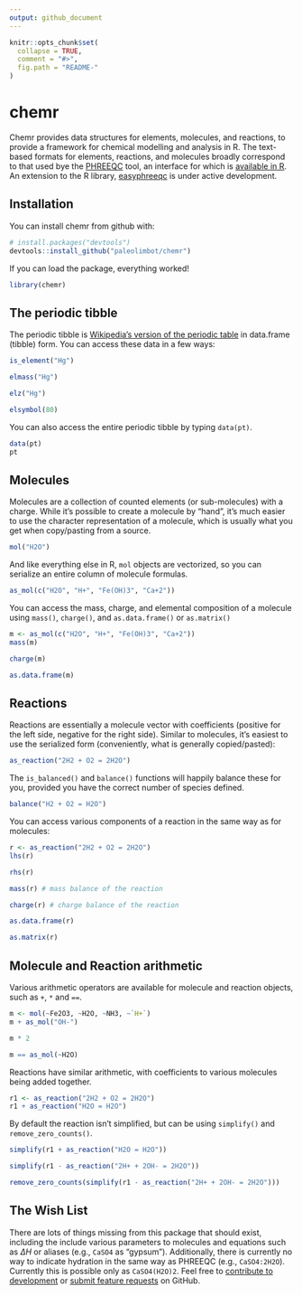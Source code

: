 ```yaml
---
output: github_document
---
```


<!-- README.md is generated from README.Rmd. Please edit that file -->

```r
knitr::opts_chunk$set(
  collapse = TRUE,
  comment = "#>",
  fig.path = "README-"
)
```

# chemr

Chemr provides data structures for elements, molecules, and reactions, to provide a framework for chemical modelling and analysis in R. The text-based formats for elements, reactions, and molecules broadly correspond to that used bye the [PHREEQC](https://wwwbrr.cr.usgs.gov/projects/GWC_coupled/phreeqc/) tool, an interface for which is [available in R](https://cran.r-project.org/package=phreeqc). An extension to the R library, [easyphreeqc](https://github.com/paleolimbot/easyphreeqc) is under active development.

## Installation

You can install chemr from github with:

```r
# install.packages("devtools")
devtools::install_github("paleolimbot/chemr")
```

If you can load the package, everything worked!

```r
library(chemr)
```

## The periodic tibble

The periodic tibble is [Wikipedia's version of the periodic table](https://en.wikipedia.org/wiki/List_of_chemical_elements) in data.frame (tibble) form. You can access these data in a few ways:

```r
is_element("Hg")
```

```r
elmass("Hg")
```

```r
elz("Hg")
```

```r
elsymbol(80)
```
 
 You can also access the entire periodic tibble by typing `data(pt)`.
 
```r
data(pt)
pt
```

## Molecules

Molecules are a collection of counted elements (or sub-molecules) with a charge. While it's possible to create a molecule by "hand", it's much easier to use the character representation of a molecule, which is usually what you get when copy/pasting from a source.

```r
mol("H2O")
```

And like everything else in R, `mol` objects are vectorized, so you can serialize an entire column of molecule formulas.

```r
as_mol(c("H2O", "H+", "Fe(OH)3", "Ca+2"))
```

You can access the mass, charge, and elemental composition of a molecule using `mass()`, `charge()`, and `as.data.frame()` or `as.matrix()`

```r
m <- as_mol(c("H2O", "H+", "Fe(OH)3", "Ca+2"))
mass(m)
```

```r
charge(m)
```

```r
as.data.frame(m)
```

## Reactions

Reactions are essentially a molecule vector with coefficients (positive for the left side, negative for the right side). Similar to molecules, it's easiest to use the serialized form (conveniently, what is generally copied/pasted):

```r
as_reaction("2H2 + O2 = 2H2O")
```

The `is_balanced()` and `balance()` functions will happily balance these for you, provided you have the correct number of species defined.

```r
balance("H2 + O2 = H2O")
```

You can access various components of a reaction in the same way as for molecules:

```r
r <- as_reaction("2H2 + O2 = 2H2O")
lhs(r)
```

```r
rhs(r)
```

```r
mass(r) # mass balance of the reaction
```

```r
charge(r) # charge balance of the reaction
```

```r
as.data.frame(r)
```

```r
as.matrix(r)
```

## Molecule and Reaction arithmetic

Various arithmetic operators are available for molecule and reaction objects, such as `+`, `*` and `==`.

```r
m <- mol(~Fe2O3, ~H2O, ~NH3, ~`H+`)
m + as_mol("OH-")
```

```r
m * 2
```

```r
m == as_mol(~H2O)
```

Reactions have similar arithmetic, with coefficients to various molecules being added together.

```r
r1 <- as_reaction("2H2 + O2 = 2H2O")
r1 + as_reaction("H2O = H2O")
```

By default the reaction isn't simplified, but can be using `simplify()` and `remove_zero_counts()`.

```r
simplify(r1 + as_reaction("H2O = H2O"))
```

```r
simplify(r1 - as_reaction("2H+ + 2OH- = 2H2O"))
```

```r
remove_zero_counts(simplify(r1 - as_reaction("2H+ + 2OH- = 2H2O")))
```

## The Wish List

There are lots of things missing from this package that should exist, including the include various parameters to molecules and equations such as $\Delta H$ or aliases (e.g., `CaSO4` as "gypsum"). Additionally, there is currently no way to indicate hydration in the same way as PHREEQC (e.g., `CaSO4:2H2O`). Currently this is possible only as `CaSO4(H2O)2`. Feel free to [contribute to development](https://github.com/paleolimbot/chemr) or [submit feature requests](https://github.com/paleolimbot/chemr/issues) on GitHub.
